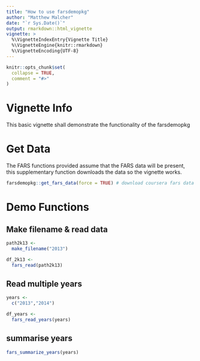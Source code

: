 ```yaml
---
title: "How to use farsdemopkg"
author: "Matthew Malcher"
date: "`r Sys.Date()`"
output: rmarkdown::html_vignette
vignette: >
  %\VignetteIndexEntry{Vignette Title}
  %\VignetteEngine{knitr::rmarkdown}
  %\VignetteEncoding{UTF-8}
---
```


```r
knitr::opts_chunk$set(
  collapse = TRUE,
  comment = "#>"
)
```

# Vignette Info
This basic vignette shall demonstrate the functionality of the farsdemopkg

# Get Data
The FARS functions provided assume that the FARS data will be present, this supplementary function downloads the data so the vignette works.
```r
farsdemopkg::get_fars_data(force = TRUE) # download coursera fars data to working directory
```

# Demo Functions

## Make filename & read data
```r
path2k13 <- 
  make_filename("2013")

df_2k13 <-
  fars_read(path2k13)
```

## Read multiple years
```r
years <- 
  c("2013","2014")

df_years <-
  fars_read_years(years)
```

## summarise years
```r
fars_summarize_years(years)
```

